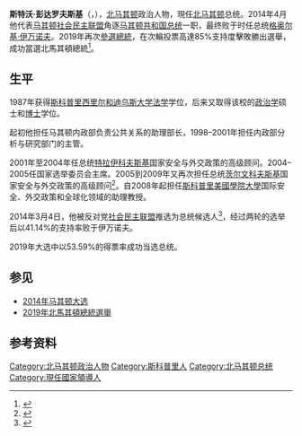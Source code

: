 {{Infobox officeholder
|name        = 斯特沃·彭达罗夫斯基
|image       = Pentarovski2019.jpg
|birth_date  = {{birth date and age|1963|4|3}}
|birth_place = {{YUG}}[[斯科普里|斯科普里]]<br />{{small|（现{{MKD}}）}}
|office        = [[北马其顿总统|北马其顿共和国总统]]
|primeminister = [[佐蘭·薩耶夫|佐蘭·薩耶夫]]
|term_start    = 2019年5月12日
|term_end      = 
|predecessor   = [[格奥尔基·伊万诺夫|格奥尔基·伊万诺夫]]
|death_date  = 
|death_place = 
|party       = [[马其顿社会民主联盟|马其顿社会民主联盟]]
|alma_mater  = [[斯科普里西里尔和迪乌斯大学|西里尔和迪乌斯<br>大学]]
}}

'''斯特沃·彭达罗夫斯基'''（{{lang-mk|'''Стево Пендаровски'''}}，{{bd|1963年|4月3日}}），[[北马其顿|北马其顿]]政治人物，現任[[北马其顿|北马其顿]]总统。2014年4月他代表[[马其顿社会民主联盟|马其顿社会民主联盟]]角逐[[马其顿共和国总统|马其顿共和国总统]]一职，最终败于时任总统[[格奥尔基·伊万诺夫|格奥尔基·伊万诺夫]]。2019年再次[[2019年北馬其頓總統選舉|參選總統]]，在次輪投票高達85%支持度擊敗{{Link-en|戈尔达娜·斯利娅诺夫斯卡-达夫科娃|Gordana Siljanovska-Davkova}}勝出選舉，成功當選北馬其頓總統<ref>{{Cite news |url=http://www.chinanews.com/gj/2019/05-07/8829625.shtml |title=北马其顿总统选举彭达罗夫斯基胜出 |website=中新網 |date=2019-05-07 |accessdate=2019-05-07 |archive-date=2019-05-07 |archive-url=https://web.archive.org/web/20190507051529/http://www.chinanews.com/gj/2019/05-07/8829625.shtml |dead-url=no }}</ref>。

== 生平 ==
1987年获得[[斯科普里西里尔和迪乌斯大学|斯科普里西里尔和迪乌斯大学]][[法学|法学]]学位，后来又取得该校的[[政治学|政治学]]硕士和[[博士|博士]]学位。

起初他担任马其顿内政部负责公共关系的助理部长，1998–2001年担任内政部分析与研究部门的主管。

2001年至2004年任总统[[鲍里斯·特拉伊科夫斯基|特拉伊科夫斯基]]国家安全与外交政策的高级顾问。2004–2005任国家选举委员会主席。2005到2009年又再次担任总统[[布兰科·茨尔文科夫斯基|茨尔文科夫斯基]]国家安全与外交政策的高级顾问<ref>{{Cite web |url=http://www.uacs.edu.mk/userfiles/files/CV/CV%20Stevo%20Pendarovski.pdf |title=Pendarovski CV at the UACS site |accessdate=2014-05-01 |archive-date=2016-03-03 |archive-url=https://web.archive.org/web/20160303212418/http://www.uacs.edu.mk/userfiles/files/CV/CV%20Stevo%20Pendarovski.pdf |dead-url=yes }}</ref>。自2008年起担任[[斯科普里美國學院大學|斯科普里美國學院大學]]国际安全、外交政策和全球化领域的助理教授。

2014年3月4日，他被反对党[[马其顿社会民主联盟|社会民主联盟]]推选为总统候选人<ref>{{Cite web |url=http://www.balkaneu.com/pendarovski-official-presidential-nominee-macedonian-opposition |title=Pendarovski, official presidential nominee of the Macedonian opposition, Independent Balkan News Agency, 05.03.2014 |accessdate=2014-05-01 |archive-date=2019-04-20 |archive-url=https://web.archive.org/web/20190420114124/https://balkaneu.com/pendarovski-official-presidential-nominee-macedonian-opposition/ |dead-url=no }}</ref>，经过两轮的选举后以41.14%的支持率败于伊万诺夫。

2019年大选中以53.59%的得票率成功当选总统。

== 参见 ==
*[[2014年马其顿大选|2014年马其顿大选]]
*[[2019年北馬其頓總統選舉|2019年北馬其頓總統選舉]]

== 参考资料 ==
{{reflist}}

{{Authority control}}
{{DEFAULTSORT:Pendarovski, Stevo}}
[[Category:北马其顿政治人物|Category:北马其顿政治人物]]
[[Category:斯科普里人|Category:斯科普里人]]
[[Category:北马其顿总统|Category:北马其顿总统]]
[[Category:現任國家領導人|Category:現任國家領導人]]